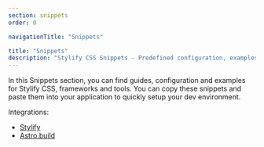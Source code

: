 ```yaml
---
section: snippets
order: 0

navigationTitle: "Snippets"

title: "Snippets"
description: "Stylify CSS Snippets - Predefined configuration, examples and a lot more to simplify web development."
---
```


In this Snippets section, you can find guides, configuration and examples for Stylify CSS, frameworks and tools.
You can copy these snippets and paste them into your application to quickly setup your dev environment.

Integrations:
- [Stylify](/en/snippets/snippets/stylify)
- [Astro.build](/en/snippets/snippets/astro)
